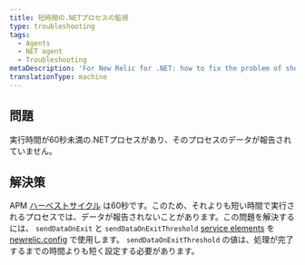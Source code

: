 ```yaml
---
title: 短時間の.NETプロセスの監視
type: troubleshooting
tags:
  - Agents
  - NET agent
  - Troubleshooting
metaDescription: 'For New Relic for .NET: how to fix the problem of short-lived .NET processes not being reported to APM.'
translationType: machine
---
```


## 問題

実行時間が60秒未満の.NETプロセスがあり、そのプロセスのデータが報告されていません。

## 解決策

APM [ハーベストサイクル](/docs/using-new-relic/welcome-new-relic/getting-started/glossary#harvest-cycle) は60秒です。このため、それよりも短い時間で実行されるプロセスでは、データが報告されないことがあります。この問題を解決するには、 `sendDataOnExit` と `sendDataOnExitThreshold` [service elements](/docs/agents/net-agent/configuration/net-agent-configuration#service) を [newrelic.config](/docs/agents/net-agent/configuration/net-agent-configuration#config-options-precedence) で使用します。 `sendDataOnExitThreshold` の値は、処理が完了するまでの時間よりも短く設定する必要があります。